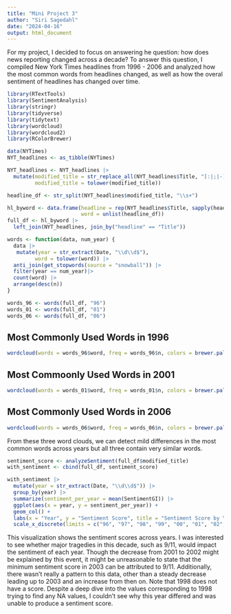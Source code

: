 ```yaml
---
title: "Mini Project 3"
author: "Siri Sagedahl"
date: "2024-04-16"
output: html_document
---
```

For my project, I decided to focus on answering he question: how does news reporting changed across a decade? To answer this question, I compiled New York Times headlines from 1996 - 2006 and analyzed how the most common words from headlines changed, as well as how the overal sentiment of headlines has changed over time.

```r
library(RTextTools)
library(SentimentAnalysis)
library(stringr)
library(tidyverse)
library(tidytext)
library(wordcloud)
library(wordcloud2)
library(RColorBrewer)

data(NYTimes)
NYT_headlines <- as_tibble(NYTimes)
```

```r
NYT_headlines <- NYT_headlines |>
  mutate(modified_title = str_replace_all(NYT_headlines$Title, "[:|;|-]", ""),
         modified_title = tolower(modified_title))

headline_df <- str_split(NYT_headlines$modified_title, "\\s+")

hl_byword <- data.frame(headline = rep(NYT_headlines$Title, sapply(headline_df, length)),
                        word = unlist(headline_df)) 
full_df <- hl_byword |>
  left_join(NYT_headlines, join_by("headline" == "Title"))
```

```r
words <- function(data, num_year) {
  data |>
   mutate(year = str_extract(Date, "\\d\\d$"),
         word = tolower(word)) |>
  anti_join(get_stopwords(source = "snowball")) |>
  filter(year == num_year)|>
  count(word) |>
  arrange(desc(n))
}

words_96 <- words(full_df, "96")
words_01 <- words(full_df, "01")
words_06 <- words(full_df, "06")
```

## Most Commonly Used Words in 1996

```r
wordcloud(words = words_96$word, freq = words_96$n, colors = brewer.pal(8, "Dark2"))
```

## Most Commoonly Used Words in 2001

```r
wordcloud(words = words_01$word, freq = words_01$n, colors = brewer.pal(8, "Dark2"))
```

## Most Commonly Used Words in 2006

```r
wordcloud(words = words_06$word, freq = words_06$n, colors = brewer.pal(8, "Dark2"))
```
From these three word clouds, we can detect mild differences in the most common words across years but all three contain very similar words.

```r
sentiment_score <- analyzeSentiment(full_df$modified_title)
with_sentiment <- cbind(full_df, sentiment_score)

with_sentiment |>
  mutate(year = str_extract(Date, "\\d\\d$")) |>
  group_by(year) |>
  summarize(sentiment_per_year = mean(SentimentGI)) |>
  ggplot(aes(x = year, y = sentiment_per_year)) +
  geom_col() +
  labs(x = "Year", y = "Sentiment Score", title = "Sentiment Score by Year") +
  scale_x_discrete(limits = c("96", "97", "98", "99", "00", "01", "02", "03", "04", "05", "06"))
```
This visualization shows the sentiment scores across years. I was interested to see whether major tragedies in this decade, such as 9/11, would impact the sentiment of each year. Though the decrease from 2001 to 2002 might be explained by this event, it might be unreasonable to state that the minimum sentiment score in 2003 can be attributed to 9/11. Additionally, there wasn't really a pattern to this data, other than a steady decrease leading up to 2003 and an increase from then on. Note that 1998 does not have a score. Despite a deep dive into the values corresponding to 1998 trying to find any NA values, I couldn't see why this year differed and was unable to produce a sentiment score.



